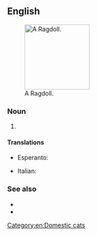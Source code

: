 {{also|ragdoll|rag doll}}

==English==
[[File:Ragdollparide2.jpg|thumb|right|150px|A Ragdoll.]]

===Noun===
{{en-noun}}

# {{alt form|ragdoll|lang=en}} {{qual|type of cat}}

====Translations====
{{trans-top|cat breed}}
* Esperanto: {{t|eo|ragdola kato}}
{{trans-mid}}
* Italian: {{t|it|gatto Ragdoll}}
{{trans-bottom}}

===See also===
* {{pedia|Ragdoll}}
* {{comcatlite|Ragdoll}}

[[Category:en:Domestic cats]]